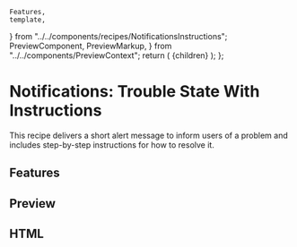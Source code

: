     Features,
    template,
} from "../../components/recipes/NotificationsInstructions";
    PreviewComponent,
    PreviewMarkup,
} from "../../components/PreviewContext";
    return (
        <PreviewLayout inline={inline} tools>
            {children}
        </PreviewLayout>
    );
};

# Notifications: Trouble State With Instructions

This recipe delivers a short alert message to inform users of a problem and includes step-by-step instructions for how to resolve it.

<LinkButton
    href="https://litmus.com/checklist/emails/public/QZyYJItk2DJ7O1pX"
    target="_blank"
    label="View in Litmus"
/>

## Features

<Features />

## Preview

<PreviewComponent
    label="notificationsnstructions"
    Component={NotificationsInstructions}
/>

## HTML

<PreviewMarkup label="notificationsinstructions" template={template} />
